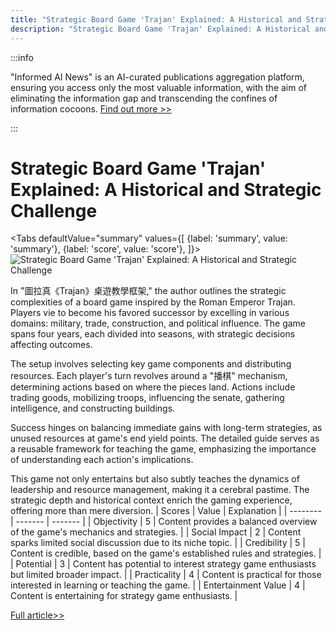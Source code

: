```yaml
---
title: "Strategic Board Game 'Trajan' Explained: A Historical and Strategic Challenge"
description: "Strategic Board Game 'Trajan' Explained: A Historical and Strategic Challenge"
---
```



:::info

"Informed AI News" is an AI-curated publications aggregation platform, ensuring you access only the most valuable information, with the aim of eliminating the information gap and transcending the confines of information cocoons.  [Find out more >>](/docs/guides)

:::

# Strategic Board Game 'Trajan' Explained: A Historical and Strategic Challenge


<Tabs
	defaultValue="summary"
	values={[
	{label: 'summary', value: 'summary'},
	{label: 'score', value: 'score'},
]}>
<TabItem value="summary">
<img
  src="https://image.informedainews.com/2024/06/10/Re-XdX-1717983472-0.jpg"
  alt="Strategic Board Game 'Trajan' Explained: A Historical and Strategic Challenge"
/>



In "圖拉真《Trajan》桌遊教學框架," the author outlines the strategic complexities of a board game inspired by the Roman Emperor Trajan. Players vie to become his favored successor by excelling in various domains: military, trade, construction, and political influence. The game spans four years, each divided into seasons, with strategic decisions affecting outcomes.

The setup involves selecting key game components and distributing resources. Each player's turn revolves around a "播棋" mechanism, determining actions based on where the pieces land. Actions include trading goods, mobilizing troops, influencing the senate, gathering intelligence, and constructing buildings.

Success hinges on balancing immediate gains with long-term strategies, as unused resources at game's end yield points. The detailed guide serves as a reusable framework for teaching the game, emphasizing the importance of understanding each action's implications.

This game not only entertains but also subtly teaches the dynamics of leadership and resource management, making it a cerebral pastime. The strategic depth and historical context enrich the gaming experience, offering more than mere diversion.
</TabItem>
<TabItem value="score">
	| Scores     | Value   | Explanation |
	| -------- | ------- | ------- |
	| Objectivity  | 5    | Content provides a balanced overview of the game's mechanics and strategies.    |
	| Social Impact | 2     | Content sparks limited social discussion due to its niche topic.    |
	| Credibility    | 5    | Content is credible, based on the game's established rules and strategies.    |
	| Potential    | 3    | Content has potential to interest strategy game enthusiasts but limited broader impact.    |
	| Practicality    | 4    | Content is practical for those interested in learning or teaching the game.    |
	| Entertainment Value    | 4    | Content is entertaining for strategy game enthusiasts.    |
</TabItem>
</Tabs>

[Full article>>](https://matters.town/a/9j5s0fbxw55u)
